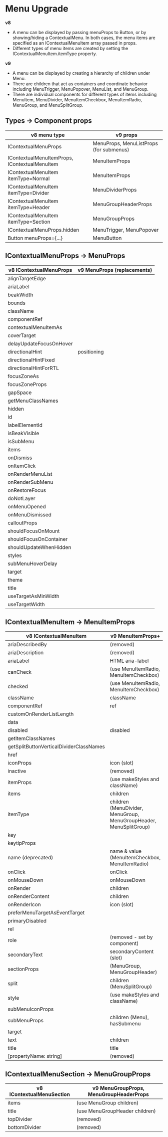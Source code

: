 
<Meta title="Concepts/Upgrading/from v8/Components/Menu Upgrade" />

# Menu Upgrade

**v8**

- A menu can be displayed by passing menuProps to Button, or by showing/hiding a ContextualMenu.
  In both cases, the menu items are specified as an IContextualMenuItem array passed in props.
- Different types of menu items are created by setting the IContextualMenuItem.itemType property.

**v9**

- A menu can be displayed by creating a hierarchy of children under Menu.
- There are children that act as containers and coordinate behavior including MenuTrigger, MenuPopover, MenuList, and MenuGroup.
- There are individual components for different types of items including MenuItem, MenuDivider, MenuItemCheckbox, MenuItemRadio, MenuGroup, and MenuSplitGroup.

## Types -> Component props

| v8 menu type                                  | v9 props                                |
| --------------------------------------------- | --------------------------------------- |
| IContextualMenuProps                          | MenuProps, MenuListProps (for submenus) |
| IContextualMenuItemProps, IContextualMenuItem | MenuItemProps                           |
| IContextualMenuItem itemType=Normal           | MenuItemProps                           |
| IContextualMenuItem itemType=Divider          | MenuDividerProps                        |
| IContextualMenuItem itemType=Header           | MenuGroupHeaderProps                    |
| IContextualMenuItem itemType=Section          | MenuGroupProps                          |
| IContextualMenuProps.hidden                   | MenuTrigger, MenuPopover                |
| Button menuProps={...}                        | MenuButton                              |

## IContextualMenuProps -> MenuProps

| v8 IContextualMenuProps | v9 MenuProps (replacements) |
| ----------------------- | --------------------------- |
| alignTargetEdge         |                             |
| ariaLabel               |                             |
| beakWidth               |                             |
| bounds                  |                             |
| className               |                             |
| componentRef            |                             |
| contextualMenuItemAs    |                             |
| coverTarget             |                             |
| delayUpdateFocusOnHover |                             |
| directionalHint         | positioning                 |
| directionalHintFixed    |                             |
| directionalHintForRTL   |                             |
| focusZoneAs             |                             |
| focusZoneProps          |                             |
| gapSpace                |                             |
| getMenuClassNames       |                             |
| hidden                  |                             |
| id                      |                             |
| labelElementId          |                             |
| isBeakVisible           |                             |
| isSubMenu               |                             |
| items                   |                             |
| onDismiss               |                             |
| onItemClick             |                             |
| onRenderMenuList        |                             |
| onRenderSubMenu         |                             |
| onRestoreFocus          |                             |
| doNotLayer              |                             |
| onMenuOpened            |                             |
| onMenuDismissed         |                             |
| calloutProps            |                             |
| shouldFocusOnMount      |                             |
| shouldFocusOnContainer  |                             |
| shouldUpdateWhenHidden  |                             |
| styles                  |                             |
| subMenuHoverDelay       |                             |
| target                  |                             |
| theme                   |                             |
| title                   |                             |
| useTargetAsMinWidth     |                             |
| useTargetWidth          |                             |

## IContextualMenuItem -> MenuItemProps

| v8 IContextualMenuItem                  | v9 MenuItemProps+                                                  |
| --------------------------------------- | ------------------------------------------------------------------ |
| ariaDescribedBy                         | (removed)                                                          |
| ariaDescription                         | (removed)                                                          |
| ariaLabel                               | HTML aria-label                                                    |
| canCheck                                | (use MenuItemRadio, MenuItemCheckbox)                              |
| checked                                 | (use MenuItemRadio, MenuItemCheckbox)                              |
| className                               | className                                                          |
| componentRef                            | ref                                                                |
| customOnRenderListLength                |                                                                    |
| data                                    |                                                                    |
| disabled                                | disabled                                                           |
| getItemClassNames                       |                                                                    |
| getSplitButtonVerticalDividerClassNames |                                                                    |
| href                                    |                                                                    |
| iconProps                               | icon (slot)                                                        |
| inactive                                | (removed)                                                          |
| itemProps                               | (use makeStyles and className)                                     |
| items                                   | children                                                           |
| itemType                                | children (MenuDivider, MenuGroup, MenuGroupHeader, MenuSplitGroup) |
| key                                     |                                                                    |
| keytipProps                             |                                                                    |
| name (deprecated)                       | name & value (MenuItemCheckbox, MenuItemRadio)                     |
| onClick                                 | onClick                                                            |
| onMouseDown                             | onMouseDown                                                        |
| onRender                                | children                                                           |
| onRenderContent                         | children                                                           |
| onRenderIcon                            | icon (slot)                                                        |
| preferMenuTargetAsEventTarget           |                                                                    |
| primaryDisabled                         |                                                                    |
| rel                                     |                                                                    |
| role                                    | (removed - set by component)                                       |
| secondaryText                           | secondaryContent (slot)                                            |
| sectionProps                            | (MenuGroup, MenuGroupHeader)                                       |
| split                                   | children (MenuSplitGroup)                                          |
| style                                   | (use makeStyles and className)                                     |
| subMenuIconProps                        |                                                                    |
| subMenuProps                            | children (Menu), hasSubmenu                                        |
| target                                  |                                                                    |
| text                                    | children                                                           |
| title                                   | title                                                              |
| [propertyName: string]                  | (removed)                                                          |

## IContextualMenuSection -> MenuGroupProps

| v8 IContextualMenuSection | v9 MenuGroupProps, MenuGroupHeaderProps |
| ------------------------- | --------------------------------------- |
| items                     | (use MenuGroup children)                |
| title                     | (use MenuGroupHeader children)          |
| topDivider                | (removed)                               |
| bottomDivider             | (removed)                               |
